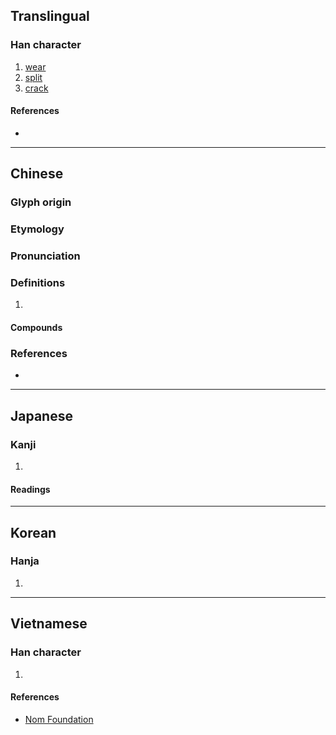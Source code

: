 {{character info/new}}
==Translingual==

===Han character===
{{Han char|rn=64|rad=手|as=05|sn=8|four=54047|canj=QDHE|ids=⿰扌皮}}

# [[wear]]
# [[split]]
# [[crack]]

====References====
* {{Han ref|kx=0422.200|dkj=11909|dj=0770.170|hdz=31861.010|uh=62AB|ud=25259|bh=A9DC|bd=43484}}

----

==Chinese==
{{zh-forms}}

===Glyph origin===
{{Han etym}}

===Etymology===
{{rfe|zh}}

===Pronunciation===
{{zh-pron
|m=pī
|m-s=
|c=pei1
|c-t=
|g=
|h=pfs=phî;gd=pi1
|j=
|mb=pí
|md=
|mn=phi/xm:phoa
|mn_note=phi - literary; phoa - vernacular
|mn-t=pi1
|w=
|x=
|mc=y
|oc=y
|cat=
}}

===Definitions===
{{zh-hanzi}}

# {{rfdef|lang=zh}}

====Compounds====
{{zh-der|披肩|垂披|帶月披星|削髮披緇|剪髮披緇|五月披裘|披髮纓冠|披拂|披沙簡金|披薩|披懷|披髮|披星戴月|披帛|披毛犀|披雲|當者披靡|所向披靡|披髮塗面|披紅挂綵|瀝膽披肝|昭披耶河|披襟|披顏|披荊棘|披瀝|披麻皴|披頭跣足|目披手抄|披頭散髮|披涉|披撇|披心|披秉|擐甲披袍|披覽|披屋|披掛綽鎗|披砍|披露肝膽|椅披|披裘負薪|披髮藻目|披味|披麻救火|披肝瀝膽|披霜冒露|披靡|披髮入山|披房|披髮左衽|披衣菌|秉笏披袍|披卷|披麻帶索|披衣|爛若披錦|披枷帶鎖|披巾|披風|披索|披豁|披髮垢面|披蓑衣|披頭|披紅|披荊斬棘|披緇|披腹心|猖披|披露|披秒|披垂|披閱|披剃|披榛|披軒|披子|披針形葉|披甲|披麻帶孝|披堅執銳|披瀝肝膽|披散|戴月披星|披亞諾|橫披|披荊帶棘|插金披綺|披掛上陣|披星帶月|拽布披麻|披哆|望風披靡|披離|披沙揀金|披金戴玉|披榛採蘭|披讀|抹月披風|披肝掛膽|披玩|披氅|披文|披掛|披心腹|紛披|露膽披肝|離披|藕披}}

===References===
* {{R:yue:Hanzi}}

{{zh-cat|Elementary}}

----

==Japanese==

===Kanji===
{{ja-kanji|grade=c|rs=手05}}

# {{defn|lang=ja|sort=手05}}

====Readings====
{{ja-readings
|goon=ひ
|kanon=ひ
|kun=ひら-く
}}

----

==Korean==

===Hanja===
{{ko-hanja|hangeul=피|eumhun=|rv=pi|mr=p'i|y=phi}}

# {{defn|lang=ko|sort=手05}}

----

==Vietnamese==

===Han character===
{{vi-hantu|rs=手05|[[phơ]], [[bờ]], [[pha]], [[phê]], [[phi]], [[phơi]]}}

# {{defn|lang=vi|sort=手05}}

====References====
* [http://nomfoundation.org/common/nom_details.php?codepoint=62ab Nom Foundation]
